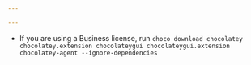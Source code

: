 ```yaml
---

---
```


* If you are using a Business license, run `choco download chocolatey chocolatey.extension chocolateygui chocolateygui.extension chocolatey-agent --ignore-dependencies`
